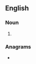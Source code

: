 ==English==

===Noun===
{{head|en|noun form}}

# {{plural of|copier|lang=en}}

===Anagrams===
* {{anagrams|en|a=ceioprs|Serpico|persico}}